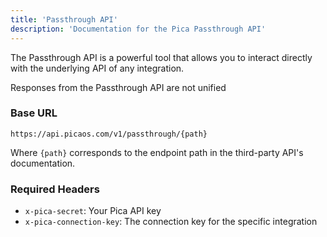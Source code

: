 ```yaml
---
title: 'Passthrough API'
description: 'Documentation for the Pica Passthrough API'
---
```


The Passthrough API is a powerful tool that allows you to interact directly with the underlying API of any integration.

<Warning>
  Responses from the Passthrough API are not unified
</Warning> 

### Base URL
```
https://api.picaos.com/v1/passthrough/{path}
```
Where `{path}` corresponds to the endpoint path in the third-party API's documentation.

### Required Headers
- `x-pica-secret`: Your Pica API key
- `x-pica-connection-key`: The connection key for the specific integration
